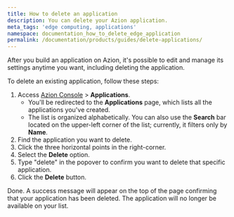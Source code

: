 ```yaml
---
title: How to delete an application
description: You can delete your Azion application.
meta_tags: 'edge computing, applications'
namespace: documentation_how_to_delete_edge_application
permalink: /documentation/products/guides/delete-applications/
---
```


After you build an application on Azion, it's possible to edit and manage its settings anytime you want, including deleting the application.

To delete an existing application, follow these steps: 

1. Access [Azion Console](/en/documentation/products/guides/how-to-access-azion-console/) > **Applications**.
    - You'll be redirected to the **Applications** page, which lists all the applications you've created. 
    - The list is organized alphabetically. You can also use the **Search** bar located on the upper-left corner of the list; currently, it filters only by **Name**.
2. Find the application you want to delete.
3. Click the three horizontal points in the right-corner.
4. Select the **Delete** option.
5. Type "delete" in the popover to confirm you want to delete that specific application.
6. Click the **Delete** button.

Done. A success message will appear on the top of the page confirming that your application has been deleted. The application will no longer be available on your list.